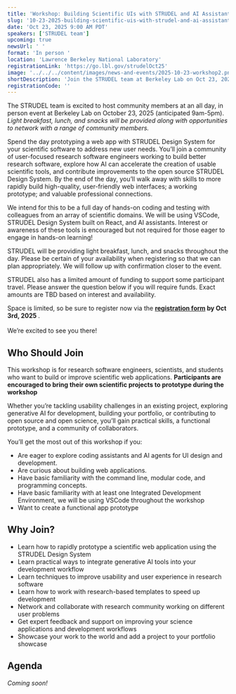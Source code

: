 ```yaml
---
title: 'Workshop: Building Scientific UIs with STRUDEL and AI Assistants'
slug: '10-23-2025-building-scientific-uis-with-strudel-and-ai-assistants'
date: 'Oct 23, 2025 9:00 AM PDT'
speakers: ['STRUDEL team']
upcoming: true
newsUrl: ' '
format: 'In person '
location: 'Lawrence Berkeley National Laboratory'
registrationLink: 'https://go.lbl.gov/strudelOct25'
image: '../../../content/images/news-and-events/2025-10-23-workshop2.png'
shortDescription: 'Join the STRUDEL team at Berkeley Lab on Oct 23, 2025, for an in-person event to build scientific web UIs using STRUDEL Design System and generative AI coding tools. We will be using VSCode, React, and AI assistant tools throughout the day, but you do not need to be an expert to join.'
registrationCode: ''
---
```


The STRUDEL team is excited to host community members at an all day, in person event at Berkeley Lab on October 23, 2025 (anticipated 9am-5pm). <i>Light breakfast, lunch, and snacks will be provided along with opportunities to network with a range of community members.</i>

Spend the day prototyping a web app with STRUDEL Design System for your scientific software to address new user needs. You’ll join a community of user-focused research software engineers working to build better research software, explore how AI can accelerate the creation of usable scientific tools, and contribute improvements to the open source STRUDEL Design System. By the end of the day, you’ll walk away with skills to more rapidly build high-quality, user-friendly web interfaces; a working prototype; and valuable professional connections.

We intend for this to be a full day of hands-on coding and testing with colleagues from an array of scientific domains. We will be using VSCode, STRUDEL Design System built on React, and AI assistants. Interest or awareness of these tools is encouraged but not required for those eager to engage in hands-on learning!

STRUDEL will be providing light breakfast, lunch, and snacks throughout the day. Please be certain of your availability when registering so that we can plan appropriately. We will follow up with confirmation closer to the event.

STRUDEL also has a limited amount of funding to support some participant travel. Please answer the question below if you will require funds. Exact amounts are TBD based on interest and availability.

Space is limited, so be sure to register now via the <b><a href="https://go.lbl.gov/strudelOct25" target="_blank">registration form</a>  by Oct 3rd, 2025 </b>.
<br/><br/>We’re excited to see you there!
##
## Who Should Join

This workshop is for research software engineers, scientists, and students who want to build or improve scientific web applications. <b>Participants are encouraged to bring their own scientific projects to prototype during the workshop</b>

Whether you’re tackling usability challenges in an existing project, exploring generative AI for development, building your portfolio, or contributing to open source and open science, you’ll gain practical skills, a functional prototype, and a community of collaborators. 

You’ll get the most out of this workshop if you:

- Are eager to explore coding assistants and AI agents for UI design and development.
- Are curious about building web applications.
- Have basic familiarity with the command line, modular code, and programming concepts.
- Have basic familiarity with at least one Integrated Development Environment, we will be using VSCode throughout the workshop
- Want to create a functional app prototype


## Why Join?

- Learn how to rapidly prototype a scientific web application using the STRUDEL Design System
- Learn practical ways to integrate generative AI tools into your development workflow
- Learn techniques to improve usability and user experience in research software
- Learn how to work with research-based templates to speed up development
- Network and collaborate with research community working on different user problems
- Get expert feedback and support on improving your science applications and development workflows
- Showcase your work to the world and add a project to your portfolio showcase


## Agenda

<i>Coming soon!</i>